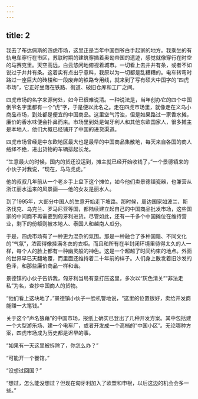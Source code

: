 ```yaml
---
---
---
```

title: 2
---




我去了布达佩斯的四虎市场，这里正是当年中国倒爷白手起家的地方。我乘坐的有轨电车穿行在市区，苏联时期的建筑穿插着奥匈帝国的遗迹，感觉就像穿行在时空的马赛克里。天空高远，白云悠闲地俯视着城市。一切看上去井井有条，或者不如说过于井井有条。这着实有点出乎意料，我原以为一切都是乱糟糟的。电车转弯时路过一座巨大的砖楼和一段废弃的铁路专用线，就来到了写有硕大中国字的“四虎市场”，它正好坐落在铁路、街道、破旧仓库和工厂之间。

四虎市场的名字来源何处，如今已很难说清。一种说法是，当年创办它的四个中国倒爷名字里都有一个“虎”字，于是便以此名之。走在四虎市场里，就像走在义乌小商品市场，到处都是便宜的中国商品。这里空气污浊，但是如果路过一家香水摊，廉价的香水味便会扑鼻而来。市场里到处是匈牙利人和其他东欧国家人，很多摊主是本地人，他们大概已经铺开了中国的进货渠道。

四虎市场曾经是中东欧地区最大也是最早的中国商品集散地，每天来自各国的商人络绎不绝，进出货物的车辆排起长龙。

“生意最火的时候，国内的货还没运到，摊主就已经开始收钱了，”一个景德镇来的小伙子对我说，“现在，马马虎虎。”

他的叔叔几年前从一个老乡手上盘下这个摊位，如今他们卖景德镇瓷器，也兼营从浙江丽水运来的风景画——他的女友是丽水人。

到了1995年，大部分中国人的生意开始走下坡路。那时候，周边国家如波兰、斯洛伐克、乌克兰、罗马尼亚等国，都陆续建立起自己的中国商品批发市场，这些国家的中间商不再需要到匈牙利进货。尽管如此，还有一千多个中国摊位在维持营业，剩下的份额则被本地人、泰国人和越南人瓜分。

于是，四虎市场有了一种更为混杂的氛围。那是一种融合了多种国籍、不同文化的“气氛”，浓密得像挂满冬衣的衣柜。而且和所有在半封闭环境里待得太久的人一样，每个人的脸上都有一种幽灵般的神色。这是一个超越了时间约束的地点。外面的世界早已天翻地覆，而里面还维持着二十年前的样子。人们身上散发着旧沙发的色泽，和那些廉价商品一样和谐。

景德镇的小伙子告诉我，匈牙利当局有意打压这里，多次以“灰色清关”“非法走私”为名，查抄中国商人的货物。

“他们看上这块地了，”景德镇小伙子一脸机警地说，“这里的位置很好，卖给开发商能赚一大笔钱。”

关于这个“声名狼藉”的中国市场，报纸上确实已登出了几种开发方案。其中包括建一个大型游乐场、建一个电车厂，或者开发成一个高档的“中国小区”。无论哪种方案，四虎市场成为历史都是迟早的事。

“如果有一天这里被拆除了，你怎么办？”

“可能开一个餐馆。”

“没想过回国？”

“想过，怎么能没想过？但现在匈牙利加入了欧盟和申根，以后这边的机会会多一些。”